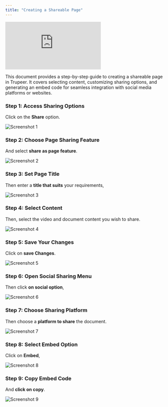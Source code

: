 ```yaml
---
title: "Creating a Shareable Page"
---
```


<iframe
  src="https://app.trupeer.ai/embed?slug=2kft3T"
  className="w-full aspect-video rounded-lg overflow-hidden"
  frameborder="0"
  allowfullscreen="true"
></iframe>

This document provides a step-by-step guide to creating a shareable page in Trupeer. It covers selecting content, customizing sharing options, and generating an embed code for seamless integration with social media platforms or websites.

### Step 1: Access Sharing Options

Click on the **Share** option.

![Screenshot 1](images/create-page/image1.jpg)

### Step 2: Choose Page Sharing Feature

And select **share as page feature**.

![Screenshot 2](images/create-page/image2.jpg)

### Step 3: Set Page Title

Then enter a **title that suits** your requirements,

![Screenshot 3](images/create-page/image3.jpg)

### Step 4: Select Content

Then, select the video and document content you wish to share.

![Screenshot 4](images/create-page/image4.jpg)

### Step 5: Save Your Changes

Click on **save Changes**.

![Screenshot 5](images/create-page/image5.jpg)

### Step 6: Open Social Sharing Menu

Then click **on social option**,

![Screenshot 6](images/create-page/image6.jpg)

### Step 7: Choose Sharing Platform

Then choose a **platform to share** the document.

![Screenshot 7](images/create-page/image7.jpg)

### Step 8: Select Embed Option

Click on **Embed**,

![Screenshot 8](images/create-page/image8.jpg)

### Step 9: Copy Embed Code

And **click on copy**.

![Screenshot 9](images/create-page/image9.jpg)
